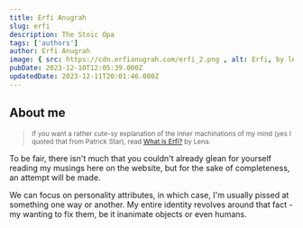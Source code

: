```yaml
---
title: Erfi Anugrah
slug: erfi
description: The Stoic Opa
tags: ['authors']
author: Erfi Anugrah
image: { src: https://cdn.erfianugrah.com/erfi_2.png , alt: Erfi, by lele }
pubDate: 2023-12-10T12:05:39.000Z
updatedDate: 2023-12-11T20:01:46.000Z
---
```

## About me

> <small>If you want a rather cute-sy explanation of the inner machinations of my mind (yes I quoted that from Patrick Star), read [What is Erfi?](https://www.erfianugrah.com/zeitweilig/what-is-erfi/) by Lena.</small>

To be fair, there isn't much that you couldn't already glean for yourself reading my musings here on the website, but for the sake of completeness, an attempt will be made.

We can focus on personality attributes, in which case, I'm usually pissed at something one way or another. My entire identity revolves around that fact - my wanting to fix them, be it inanimate objects or even humans. 